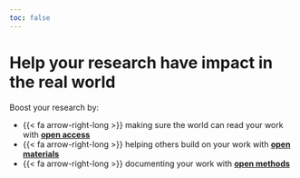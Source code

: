 ```yaml
---
toc: false
---
```


# Help your **research** have **impact** in the real&nbsp;world {.super-size}


::: {.home-page-feature}

Boost your research by:

* {{< fa arrow-right-long >}} making sure the world can read your work with [**open access**](how-to/open-access.html)
* {{< fa arrow-right-long >}} helping others build on your work with [**open materials**](how-to/open-materials.html)
* {{< fa arrow-right-long >}} documenting your work with [**open methods**](how-to/open-methods.html)

:::


